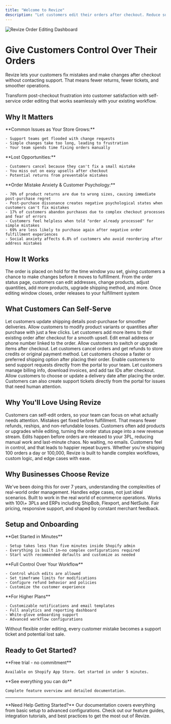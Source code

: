 ```yaml
---
title: "Welcome to Revize"
description: "Let customers edit their orders after checkout. Reduce support tickets, increase revenue, and create a better shopping experience."
---
```


<Frame>
  <img
    src="/Addaheading(2)(1).png"
    alt="Revize Order Editing Dashboard"
    style={{ borderRadius:"0.75rem",width:"100%",boxShadow:"0 4px 6px -1px rgba(0, 0, 0, 0.1)" }}
    title="Revize Dashboard"
  />
</Frame>

# Give Customers Control Over Their Orders

Revize lets your customers fix mistakes and make changes after checkout without contacting support. That means fewer returns, fewer tickets, and smoother operations.

<Info>
  Transform post-checkout frustration into customer satisfaction with self-service order editing that works seamlessly with your existing workflow.
</Info>

## Why It Matters

<Tabs>
  <Tab title="Support Challenges">
    **Common Issues as Your Store Grows:**

    - Support teams get flooded with change requests
    - Simple changes take too long, leading to frustration
    - Your team spends time fixing orders manually
  </Tab>
  <Tab title="Revenue Impact">
    **Lost Opportunities:**

    - Customers cancel because they can't fix a small mistake
    - You miss out on easy upsells after checkout
    - Potential returns from preventable mistakes
  </Tab>
  <Tab title="Psychological Aspects">
    **Order Mistake Anxiety & Customer Psychology:**

    - 70% of product returns are due to wrong sizes, causing immediate post-purchase regret
    - Post-purchase dissonance creates negative psychological states when customers can't fix mistakes
    - 17% of customers abandon purchases due to complex checkout processes and fear of errors
    - Customers feel helpless when told "order already processed" for simple mistakes
    - 69% are less likely to purchase again after negative order fulfillment experiences
    - Social anxiety affects 6.8% of customers who avoid reordering after address mistakes
  </Tab>
</Tabs>

## How It Works

<Steps>
  <Step title="Customer places order">
    The order is placed on hold for the time window you set, giving customers a chance to make changes before it moves to fulfillment.
  </Step>
  <Step title="Customer makes edits">
    From the order status page, customers can edit addresses, change products, adjust quantities, add more products, upgrade shipping method, and more.
  </Step>
  <Step title="Order processes normally">
    Once editing window closes, order releases to your fulfillment system
  </Step>
</Steps>

## What Customers Can Self-Serve

<CardGroup cols={2}>
  <Card title="Edit Shipping Address" icon="truck" color="#0ea5e9">
    Let customers update shipping details post-purchase for smoother deliveries.
  </Card>
  <Card title="Change Variant / Quantity" icon="box" color="#8b5cf6">
    Allow customers to modify product variants or quantities after purchase with just a few clicks.
  </Card>
  <Card title="Add Products" icon="plus" color="#10b981">
    Let customers add more items to their existing order after checkout for a smooth upsell.
  </Card>
  <Card title="Update Contact Info" icon="user" color="#ec4899">
    Edit email address or phone number linked to the order.
  </Card>
  <Card title="Replace Products" icon="arrows-rotate" color="#f59e0b">
    Allow customers to switch or upgrade items after checkout.
  </Card>
  <Card title="Cancel Order" icon="x" color="#6b7280">
    Let customers cancel orders and get refunds to store credits or original payment method.
  </Card>
  <Card title="Upgrade Shipping Method" icon="rocket" color="#ef4444">
    Let customers choose a faster or preferred shipping option after placing their order.
  </Card>
  <Card title="Create Support Tickets" icon="headset" color="#6366f1">
    Enable customers to send support requests directly from the portal to your team.
  </Card>
  <Card title="Edit Tax Invoice" icon="receipt" color="#14b8a6">
    Let customers manage billing info, download invoices, and add tax IDs after checkout.
  </Card>
  <Card title="Add Preferred Delivery Date" icon="calendar-check" color="#a855f7">
    Allow customers to choose or update a delivery date after placing the order.
  </Card>
</CardGroup>

<Note>
  Customers can also create support tickets directly from the portal for issues that need human attention.
</Note>

## Why You'll Love Using Revize

<AccordionGroup>
  <Accordion title="Fewer Support Tickets" icon="headphones">
    Customers can self-edit orders, so your team can focus on what actually needs attention.
  </Accordion>
  <Accordion title="Fewer Cancellations & Returns" icon="shield-check">
    Mistakes get fixed before fulfillment. That means fewer refunds, reships, and non-refundable losses.
  </Accordion>
  <Accordion title="More Revenue After Checkout" icon="dollar-sign">
    Customers often add products or upgrades while editing, turning the order status page into a new revenue stream.
  </Accordion>
  <Accordion title="Streamlined Operations" icon="flower-tulip">
    Edits happen before orders are released to your 3PL, reducing manual work and last-minute chaos.
  </Accordion>
  <Accordion title="Better Customer Experience" icon="heart">
    No waiting, no emails. Customers feel in control, and that leads to happier repeat buyers.
  </Accordion>
  <Accordion title="Enterprise-Ready at Any Scale" icon="building">
    Whether you're shipping 100 orders a day or 100,000, Revize is built to handle complex workflows, custom logic, and edge cases with ease.
  </Accordion>
</AccordionGroup>

## Why Businesses Choose Revize

<CardGroup cols={2}>
  <Card title="Built with Real Ecommerce Context" icon="store">
    We've been doing this for over 7 years, understanding the complexities of real-world order management.
  </Card>
  <Card title="Quality Code & Flexible Logic" icon="code">
    Handles edge cases, not just ideal scenarios. Built to work in the real world of ecommerce operations.
  </Card>
  <Card title="Extensive Integrations" icon="link">
    Works with 100\+ 3PLs and ERPs including ShipBob, Flexport, and NetSuite.
  </Card>
  <Card title="Merchant-Focused Approach" icon="users">
    Fair pricing, responsive support, and shaped by constant merchant feedback.
  </Card>
</CardGroup>

## Setup and Onboarding

<Tabs>
  <Tab title="Quick Setup">
    **Get Started in Minutes**

    - Setup takes less than five minutes inside Shopify admin
    - Everything is built in—no complex configurations required
    - Start with recommended defaults and customize as needed
  </Tab>
  <Tab title="Customization Options">
    **Full Control Over Your Workflow**

    - Control which edits are allowed
    - Set timeframe limits for modifications
    - Configure refund behavior and policies
    - Customize the customer experience
  </Tab>
  <Tab title="Advanced Features">
    **For Higher Plans**

    - Customizable notifications and email templates
    - Full analytics and reporting dashboard
    - White-glove onboarding support
    - Advanced workflow configurations
  </Tab>
</Tabs>

<Warning>
  Without flexible order editing, every customer mistake becomes a support ticket and potential lost sale.
</Warning>

## Ready to Get Started?

<CardGroup cols={2}>
  <Card title="Install Revize" icon="download" href="https://apps.shopify.com/revize">
    **Free trial - no commitment**

    Available on Shopify App Store. Get started in under 5 minutes.
  </Card>
  <Card title="View All Features" icon="list" href="/features/order-editing">
    **See everything you can do**

    Complete feature overview and detailed documentation.
  </Card>
</CardGroup>

---

<Info>
  **Need Help Getting Started?** Our documentation covers everything from basic setup to advanced configurations. Check out our feature guides, integration tutorials, and best practices to get the most out of Revize.
</Info>